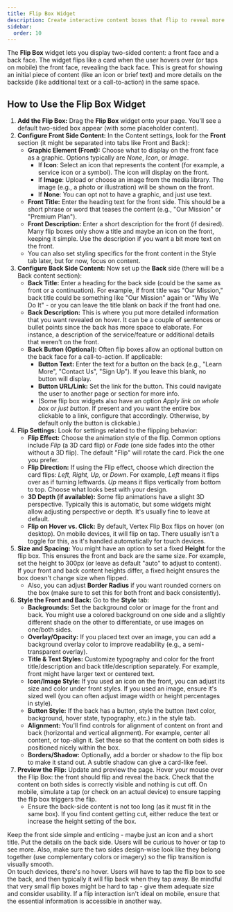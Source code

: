 ```yaml
---
title: Flip Box Widget
description: Create interactive content boxes that flip to reveal more information using the Flip Box widget for Elementor.
sidebar:
  order: 10
---
```



The **Flip Box** widget lets you display two-sided content: a front face and a back face. The widget flips like a card when the user hovers over (or taps on mobile) the front face, revealing the back face. This is great for showing an initial piece of content (like an icon or brief text) and more details on the backside (like additional text or a call-to-action) in the same space.

## How to Use the Flip Box Widget

<Steps>

1. **Add the Flip Box:** Drag the **Flip Box** widget onto your page. You'll see a default two-sided box appear (with some placeholder content).
2. **Configure Front Side Content:** In the Content settings, look for the **Front** section (it might be separated into tabs like Front and Back):
   - **Graphic Element (Front):** Choose what to display on the front face as a graphic. Options typically are *None*, *Icon*, or *Image*.
     - If **Icon**: Select an icon that represents the content (for example, a service icon or a symbol). The icon will display on the front.
     - If **Image**: Upload or choose an image from the media library. The image (e.g., a photo or illustration) will be shown on the front.
     - If **None**: You can opt not to have a graphic, and just use text.
   - **Front Title:** Enter the heading text for the front side. This should be a short phrase or word that teases the content (e.g., "Our Mission" or "Premium Plan").
   - **Front Description:** Enter a short description for the front (if desired). Many flip boxes only show a title and maybe an icon on the front, keeping it simple. Use the description if you want a bit more text on the front.
   - You can also set styling specifics for the front content in the Style tab later, but for now, focus on content.
3. **Configure Back Side Content:** Now set up the **Back** side (there will be a Back content section):
   - **Back Title:** Enter a heading for the back side (could be the same as front or a continuation). For example, if front title was "Our Mission," back title could be something like "Our Mission" again or "Why We Do It" - or you can leave the title blank on back if the front had one.
   - **Back Description:** This is where you put more detailed information that you want revealed on hover. It can be a couple of sentences or bullet points since the back has more space to elaborate. For instance, a description of the service/feature or additional details that weren't on the front.
   - **Back Button (Optional):** Often flip boxes allow an optional button on the back face for a call-to-action. If applicable:
     - **Button Text:** Enter the text for a button on the back (e.g., "Learn More", "Contact Us", "Sign Up"). If you leave this blank, no button will display.
     - **Button URL/Link:** Set the link for the button. This could navigate the user to another page or section for more info.
     - (Some flip box widgets also have an option *Apply link on whole box or just button*. If present and you want the entire box clickable to a link, configure that accordingly. Otherwise, by default only the button is clickable.)
4. **Flip Settings:** Look for settings related to the flipping behavior:
   - **Flip Effect:** Choose the animation style of the flip. Common options include *Flip* (a 3D card flip) or *Fade* (one side fades into the other without a 3D flip). The default "Flip" will rotate the card. Pick the one you prefer.
   - **Flip Direction:** If using the Flip effect, choose which direction the card flips: *Left, Right, Up,* or *Down*. For example, *Left* means it flips over as if turning leftwards. *Up* means it flips vertically from bottom to top. Choose what looks best with your design.
   - **3D Depth (if available):** Some flip animations have a slight 3D perspective. Typically this is automatic, but some widgets might allow adjusting perspective or depth. It's usually fine to leave at default.
   - **Flip on Hover vs. Click:** By default, Vertex Flip Box flips on hover (on desktop). On mobile devices, it will flip on tap. There usually isn't a toggle for this, as it's handled automatically for touch devices.
5. **Size and Spacing:** You might have an option to set a fixed **Height** for the flip box. This ensures the front and back are the same size. For example, set the height to 300px (or leave as default "auto" to adjust to content). If your front and back content heights differ, a fixed height ensures the box doesn't change size when flipped.
   - Also, you can adjust **Border Radius** if you want rounded corners on the box (make sure to set this for both front and back consistently).
6. **Style the Front and Back:** Go to the **Style** tab:
   - **Backgrounds:** Set the background color or image for the front and back. You might use a colored background on one side and a slightly different shade on the other to differentiate, or use images on one/both sides.
   - **Overlay/Opacity:** If you placed text over an image, you can add a background overlay color to improve readability (e.g., a semi-transparent overlay).
   - **Title & Text Styles:** Customize typography and color for the front title/description and back title/description separately. For example, front might have larger text or centered text.
   - **Icon/Image Style:** If you used an icon on the front, you can adjust its size and color under front styles. If you used an image, ensure it's sized well (you can often adjust image width or height percentages in style).
   - **Button Style:** If the back has a button, style the button (text color, background, hover state, typography, etc.) in the style tab.
   - **Alignment:** You'll find controls for alignment of content on front and back (horizontal and vertical alignment). For example, center all content, or top-align it. Set these so that the content on both sides is positioned nicely within the box.
   - **Borders/Shadow:** Optionally, add a border or shadow to the flip box to make it stand out. A subtle shadow can give a card-like feel.
7. **Preview the Flip:** Update and preview the page. Hover your mouse over the Flip Box: the front should flip and reveal the back. Check that the content on both sides is correctly visible and nothing is cut off. On mobile, simulate a tap (or check on an actual device) to ensure tapping the flip box triggers the flip.
   - Ensure the back-side content is not too long (as it must fit in the same box). If you find content getting cut, either reduce the text or increase the height setting of the box.

</Steps>

<Aside type='tip'>
Keep the front side simple and enticing - maybe just an icon and a short title. Put the details on the back side. Users will be curious to hover or tap to see more. Also, make sure the two sides design-wise look like they belong together (use complementary colors or imagery) so the flip transition is visually smooth.
</Aside>

<Aside type='note'>
On touch devices, there's no hover. Users will have to tap the flip box to see the back, and then typically it will flip back when they tap away. Be mindful that very small flip boxes might be hard to tap - give them adequate size and consider usability. If a flip interaction isn't ideal on mobile, ensure that the essential information is accessible in another way.
</Aside>
